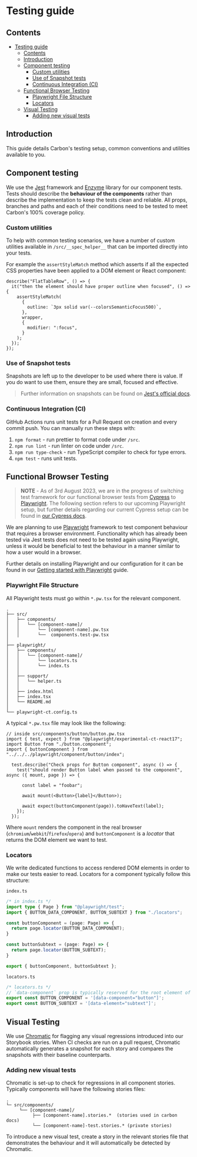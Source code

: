 
<Meta title="Testing Guide" />

# Testing guide

## Contents

- [Testing guide](#testing-guide)
  - [Contents](#contents)
  - [Introduction](#introduction)
  - [Component testing](#component-testing)
    - [Custom utilities](#custom-utilities)
    - [Use of Snapshot tests](#use-of-snapshot-tests)
    - [Continuous Integration (CI)](#continuous-integration-ci)
  - [Functional Browser Testing](#functional-browser-testing)
    - [Playwright File Structure](#playwright-file-structure)
    - [Locators](#locators)
  - [Visual Testing](#visual-testing)
    - [Adding new visual tests](#adding-new-visual-tests)

## Introduction

This guide details Carbon's testing setup, common conventions and utilities available to you.

## Component testing

We use the [Jest](https://facebook.github.io/jest/) framework and [Enzyme](https://enzymejs.github.io/enzyme/) library for our component tests. Tests should describe the **behaviour of the components** rather than describe the implementation to keep the tests clean and reliable. All props, branches and paths and each of their conditions need to be tested to meet Carbon's 100% coverage policy.

### Custom utilities

To help with common testing scenarios, we have a number of custom utilities available in `/src/__spec_helper__` that can be imported directly into your tests.

For example the `assertStyleMatch` method which asserts if all the expected CSS properties have been applied to a DOM element or React component:

```tsx
describe("FlatTableRow", () => {
  it("then the element should have proper outline when focused", () => {
    assertStyleMatch(
      {
        outline: `3px solid var(--colorsSemanticFocus500)`,
      },
      wrapper,
      {
        modifier: ":focus",
      }
    );
  });
});
```

### Use of Snapshot tests

Snapshots are left up to the developer to be used where there is value. If you do want to use them, ensure they are small, focused and effective.

> Further information on snapshots can be found on [Jest's official docs](https://jestjs.io/docs/snapshot-testing).

### Continuous Integration (CI)

GitHub Actions runs unit tests for a Pull Request on creation and every commit push. You can manually run these steps with:

1. `npm format` - run prettier to format code under `/src`.
2. `npm run lint` - run linter on code under `/src`.
3. `npm run type-check` - run TypeScript compiler to check for type errors.
4. `npm test` - runs unit tests.

## Functional Browser Testing

> **NOTE** - As of 3rd August 2023, we are in the progress of switching test framework for our functional browser tests from [Cypress](https://www.cypress.io/) to [Playwright](https://playwright.dev). The following section refers to our upcoming Playwright setup, but further details regarding our current Cypress setup can be found in [our Cypress docs](../cypress/README.md).

We are planning to use [Playwright](https://playwright.dev) framework to test component behaviour that requires a browser environment. Functionality which has already been tested via Jest tests does not need to be tested again using Playwright, unless it would be beneficial to test the behaviour in a manner similar to how a user would in a browser.

Further details on installing Playwright and our configuration for it can be found in our [Getting started with Playwright](../playwright/README.md) guide.

### Playwright File Structure

All Playwright tests must go within `*.pw.tsx` for the relevant component.

```
.
├── src/
│   ├── components/
│   │   └── [component-name]/
│   │       └── [component-name].pw.tsx
│   │       └──  components.test-pw.tsx
│
├── playwright/
│   ├── components/
│   │   └── [component-name]/
│   │       └── locators.ts
│   │       └── index.ts
│   │
│   ├── support/
│   │   └── helper.ts
│   │
│   ├── index.html
│   ├── index.tsx
│   └── README.md
│
└── playwright-ct.config.ts
```

A typical `*.pw.tsx` file may look like the following:

```tsx
// inside src/components/button/button.pw.tsx
import { test, expect } from "@playwright/experimental-ct-react17";
import Button from "./button.component";
import { buttonComponent } from "../../../playwright/component/button/index";

  test.describe("Check props for Button component", async () => {
    test("should render Button label when passed to the component", async ({ mount, page }) => {
      
      const label = "foobar";
      
      await mount(<Button>{label}</Button>);

      await expect(buttonComponent(page)).toHaveText(label);
    });
  });
```

Where `mount` renders the component in the real browser (`chromium`/`webkit`/`firefox`/`opera`) and `buttonComponent` is a _locator_ that returns the DOM element we want to test.

### Locators

We write dedicated functions to access rendered DOM elements in order to make our tests easier to read. Locators for a component typically follow this structure:

`index.ts`
```ts
/* in index.ts */
import type { Page } from "@playwright/test";
import { BUTTON_DATA_COMPONENT, BUTTON_SUBTEXT } from "./locators";

const buttonComponent = (page: Page) => {
  return page.locator(BUTTON_DATA_COMPONENT);
}

const buttonSubtext = (page: Page) => {
  return page.locator(BUTTON_SUBTEXT);
}

export { buttonComponent, buttonSubtext };
```

`locators.ts`
```ts
/* locators.ts */
// `data-component` prop is typically reserved for the root element of the component. Whereas `data-element` is for specific elements.
export const BUTTON_COMPONENT = '[data-component="button"]';
export const BUTTON_SUBTEXT = '[data-element="subtext"]';
```

## Visual Testing

We use [Chromatic](https://www.chromatic.com/) for flagging any visual regressions introduced into our Storybook stories. When CI checks are run on a pull request, Chromatic automatically generates a snapshot for each story and compares the snapshots with their baseline counterparts.

### Adding new visual tests

Chromatic is set-up to check for regressions in all component stories. Typically components will have the following stories files:

```none
.
└─ src/components/
     └── [component-name]/
          ├── [component-name].stories.*  (stories used in carbon docs)
          └── [component-name]-test.stories.* (private stories)
```

To introduce a new visual test, create a story in the relevant stories file that demonstrates the behaviour and it will automatically be detected by Chromatic.
